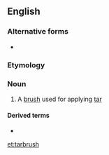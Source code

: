 {{also|tar-brush}}
==English==

===Alternative forms===
* {{l|en|tar-brush}}

===Etymology===
{{compound|en|tar|brush}}

===Noun===
{{en-noun|es}}

# A [[brush]] used for applying [[tar]]

====Derived terms====
* {{l|en|touch of the tarbrush}}

[[et:tarbrush]]